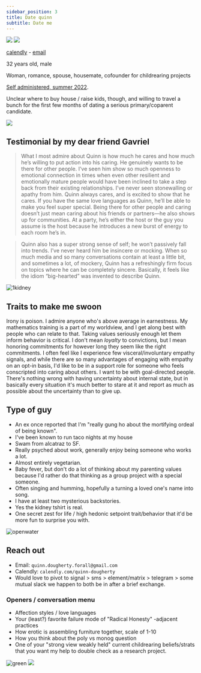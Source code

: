 ```yaml
---
sidebar_position: 3
title: Date quinn
subtitle: Date me
---
```



![](/img/jolly.jpg)
![](/img/lean2.jpg)

[calendly](https://calendly.com/quinn-dougherty) - [email](mailto:quinn.dougherty.forall@gmail.com)

<Admonition type="info" title="Demographic">
  <p>
    32 years old, male
  </p>
</Admonition>

<Admonition type="tip" title="Seeking">
  <p>
    Woman, romance, spouse, housemate, cofounder for childrearing projects
  </p>
</Admonition>

<Admonition type="info" title="Big five">
  <p>
    <a href="https://bigfive-test.com/result/623617c0d5e3dd000926c0bd">Self administered, summer 2022</a>.
  </p>
</Admonition>

<Admonition type="info" title="In Berkeley CA">
  <p>
    Unclear where to buy house / raise kids, though, and willing to travel a bunch for the first few months of dating a serious primary/coparent candidate.
  </p>
</Admonition>

![](/img/two.jpg)

## Testimonial by my dear friend Gavriel

> What I most admire about Quinn is how much he cares and how much he’s willing to put action into his caring. He genuinely wants to be there for other people. I’ve seen him show so much openness to emotional connection in times when even other resilient and emotionally mature people would have been inclined to take a step back from their existing relationships. I’ve never seen stonewalling or apathy from him. Quinn always cares, and is excited to show that he cares. If you have the same love languages as Quinn, he’ll be able to make you feel super special. Being there for other people and caring doesn’t just mean caring about his friends or partners—he also shows up for communities. At a party, he’s either the host or the guy you assume is the host because he introduces a new burst of energy to each room he’s in. 

> Quinn also has a super strong sense of self; he won’t passively fall into trends. I’ve never heard him be insincere or mocking. When so much media and so many conversations contain at least a little bit, and sometimes a lot, of mockery, Quinn has a refreshingly firm focus on topics where he can be completely sincere. Basically, it feels like the idiom “big-hearted” was invented to describe Quinn.

![1kidney](/img/stupid-tshirt.jpg)

## Traits to make me swoon

<Tabs lazy>
  <TabItem value="sincerity" label="Sincerity">
    Irony is poison. I admire anyone who's above average in earnestness. 
  </TabItem>
  <TabItem value="analyticalness" label="Analyticalness">
    My mathematics training is a part of my worldview, and I get along best with people who can relate to that. 
  </TabItem>
  <TabItem value="conviction" label="Conviction">
    Taking values seriously enough let them inform behavior is critical. I don't mean <i>loyalty</i> to convictions, but I mean honoring commitments for however long they seem like the right commitments. 
  </TabItem>
  <TabItem value="compassion" label="Compassion">
    I often feel like I experience few visceral/involuntary empathy signals, and while there are so many advantages of engaging with empathy on an opt-in basis, I'd like to be in a support role for someone who feels conscripted into caring about others. 
  </TabItem>
  <TabItem value="ambition" label="Ambition">
    I want to be with goal-directed people. 
  </TabItem>
  <TabItem value="introspectiveness" label="Introspectiveness">
    There's nothing wrong with having uncertainty about internal state, but in basically every situation it's much better to stare at it and report as much as possible about the uncertainty than to give up. 
  </TabItem>
</Tabs>

## Type of guy

- An ex once reported that I'm "really gung ho about the mortifying ordeal of being known".
- I've been known to run taco nights at my house
- Swam from alcatraz to SF.
- Really psyched about work, generally enjoy being someone who works a lot.
- Almost entirely vegetarian.
- Baby fever, but don't do a lot of thinking about my parenting values because I'd rather do that thinking as a group project with a special someone.
- Often singing and humming, hopefully a turning a loved one's name into song.
- I have at least two mysterious backstories. 
- Yes the kidney tshirt is real.
- One secret zest for life / high hedonic setpoint trait/behavior that it'd be more fun to surprise you with. 

![openwater](/img/swim.jpg)

## Reach out

- Email: `quinn.dougherty.forall@gmail.com`
- Calendly: `calendly.com/quinn-dougherty`
- Would love to pivot to signal > sms > element/matrix > telegram > some mutual slack we happen to both be in after a brief exchange.

### Openers / conversation menu

- Affection styles / love languages
- Your (least?) favorite failure mode of "Radical Honesty" -adjacent practices
- How erotic is assembling furniture together, scale of 1-10
- How you think about the poly vs monog question
- One of your "strong view weakly held" current childrearing beliefs/strats that you want my help to double check as a research project.

![green](/img/greenswag.jpg)
![](/img/candid.jpg)
